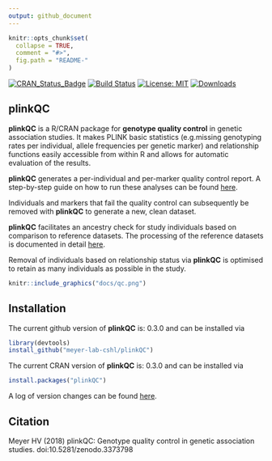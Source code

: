 ```yaml
---
output: github_document
---
```


```r
knitr::opts_chunk$set(
  collapse = TRUE,
  comment = "#>",
  fig.path = "README-"
)
```

[![CRAN_Status_Badge](http://www.r-pkg.org/badges/version/plinkQC)](https://cran.r-project.org/package=plinkQC)
[![Build Status](https://travis-ci.org/meyer-lab-cshl/plinkQC.svg?branch=master)](https://travis-ci.org/meyer-lab-cshl/plinkQC)
[![License: MIT](https://img.shields.io/badge/License-MIT-yellow.svg)](https://opensource.org/licenses/MIT)
[![Downloads](http://cranlogs.r-pkg.org/badges/grand-total/plinkQC?color=blue)](https://cran.r-project.org/package=plinkQC)


## <i class="fa fa-map" aria-hidden="true"></i> plinkQC

**plinkQC** is a R/CRAN package for **genotype quality control** in genetic
association studies. It makes PLINK basic statistics (e.g.missing genotyping
rates per individual, allele frequencies per genetic marker) and relationship
functions easily accessible from within R and allows for automatic evaluation
of the results.

**plinkQC** generates a per-individual and per-marker quality control report.
A step-by-step guide on how to run these analyses can be found [here](https://hannahvmeyer.github.io/plinkQC/articles/plinkQC.html).

Individuals and markers that fail the quality control can subsequently be
removed with **plinkQC** to generate a new, clean dataset.

**plinkQC** facilitates an ancestry check for study individuals based on
comparison to reference datasets. The processing of the reference datasets is
documented in detail
[here](https://meyer-lab-cshl.github.io/plinkQC/articles/AncestryCheck.html).

Removal of individuals based on relationship status via **plinkQC** is optimised
to retain as many individuals as possible in the study.

```r
knitr::include_graphics("docs/qc.png")
```

## <i class="fa fa-rocket" aria-hidden="true"></i> Installation

The current github version of **plinkQC**  is: 0.3.0 and can be
installed via
```r
library(devtools)
install_github("meyer-lab-cshl/plinkQC")
```

The current CRAN version of **plinkQC**  is: 0.3.0 and can be
installed via
```r
install.packages("plinkQC")
```

A log of version changes can be found [here](news/index.html).

## <i class="fa fa-pencil" aria-hidden="true"></i> Citation
Meyer HV (2018) plinkQC: Genotype quality control in genetic association
studies. doi:10.5281/zenodo.3373798
